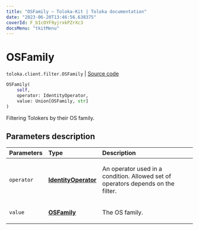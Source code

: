 ```yaml
---
title: "OSFamily — Toloka-Kit | Toloka documentation"
date: "2023-06-20T13:46:56.638375"
coverId: F_bIcOYF9yjrxkPZrXc3
docsMenu: "tkitMenu"
---
```


# OSFamily

`toloka.client.filter.OSFamily` | [Source code](https://github.com/Toloka/toloka-kit/blob/v1.2.0/src/client/filter.py#L553)

```python
OSFamily(
    self,
    operator: IdentityOperator,
    value: Union[OSFamily, str]
)
```

Filtering Tolokers by their OS family.

## Parameters description

| Parameters | Type | Description |
| :----------| :----| :-----------|
`operator`|**[IdentityOperator](/docs/toloka-kit/reference/toloka.client.primitives.operators.IdentityOperator)**|<p>An operator used in a condition. Allowed set of operators depends on the filter.</p>
`value`|**[OSFamily](/docs/toloka-kit/reference/toloka.client.filter.OSFamily.OSFamily)**|<p>The OS family.</p>